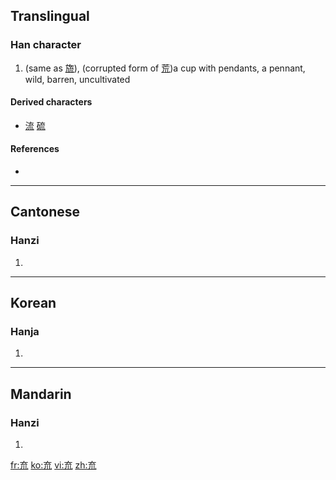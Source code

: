 {{also|旒|荒}}
==Translingual==

===Han character===
{{Han char|rn=8|rad=亠|as=05|sn=7|four=|canj=卜戈竹山 (YIHU)|ids=⿳[[亠]][[厶]][[川]]}}

# (same as [[旒]]), (corrupted form of [[荒]])a cup with pendants, a pennant, wild, barren, uncultivated

====Derived characters====
* [[流]] [[硫]]

====References====
* {{Han ref|kx=0088.150|hdz=10284.040|uh=342C|ud=13356}}

----

==Cantonese==

===Hanzi===
{{yue-hanzi|jyut=|y=laau4}}

# {{defn|Cantonese|sort=亠05}}

----

==Korean==

===Hanja===
{{ko-hanja|hangeul=류|rv=ryu|mr=ryu|y=lyu|eumhun=깃발|ehrv=gitbal|ehmr=kitpal|ehy=kispal}}

# {{defn|Korean|sort=亠05}}

----

==Mandarin==

===Hanzi===
{{cmn-hanzi|pin=[[liú]] ([[liu2]])|wg=liu<sup>2</sup>}}

# {{defn|Mandarin|sort=亠05}}

[[fr:㐬]]
[[ko:㐬]]
[[vi:㐬]]
[[zh:㐬]]